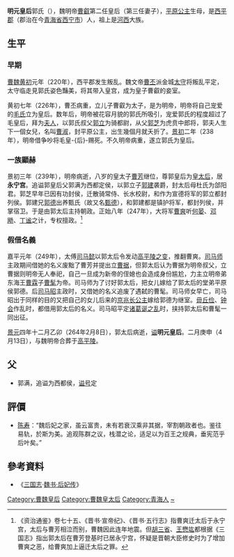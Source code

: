 {{Other uses|subject=[[曹叡|魏明帝]]皇后郭氏|other=其他姓'''郭'''的皇后|郭皇后}}
{{not|郭女王}}
'''明元皇后'''郭氏（{{bd|？||264年|2月8日|catIdx=G}}），魏明帝[[曹叡|曹叡]]第二任皇后（第三任妻子），[[曹淑_(三国)|平原公主]]生母，是[[西平郡_(东汉)|西平郡]]（郡治在今[[青海省|青海省]][[西宁市|西宁市]]）人，祖上是[[河西走廊|河西]]大族。

==生平==
===早期===
[[曹魏|曹魏]][[黄初|黄初]]元年（220年），西平郡发生叛乱。魏文帝[[曹丕|曹丕]]派金城[[太守|太守]]将叛乱平定，太守临走見郭氏姿色豔美，将其带入皇宫，成为皇子曹叡的妾室。

黄初七年（226年），曹丕病重，立儿子曹叡为太子，是为明帝，明帝将自己宠爱的[[明悼毛皇后|毛氏]]立为皇后。数年后，明帝被花容月貌的郭氏所吸引，宠爱郭氏的程度超过了毛皇后，拜为[[夫人_(位号)|夫人]]，以郭氏叔父[[郭立|郭立]]为骑都尉，从父[[郭芝|郭芝]]为虎贲中郎将，郭夫人生下一個女兒，名叫[[曹淑_(三国)|曹淑]]，封平原公主，出生幾個月就夭折了。[[景初|景初]]二年（238年），明帝借争吵将毛皇-{后}-赐死。不久明帝病重，遂立郭氏为皇后。

===一族顯赫===
景初三年（239年），明帝病逝，八岁的皇太子[[曹芳|曹芳]]继位，尊郭皇后为[[皇太后|皇太后]]，居'''永宁宫'''。追谥郭皇后父郭满为西都定侯，以郭立子[[郭建|郭建]]袭爵，封太后母杜氏为郃阳君。郭芝早年已因有功封侯，迁散骑常侍、长水校尉，和作为宣德将军的郭立都封列侯。郭建兄[[甄德|郭德]]出养甄氏（故又名[[甄德|甄德]]），和郭建都是镇护将军，都封列侯，并掌宿卫。于是由郭太后主持朝政。正始八年（247年），大将军[[曹爽|曹爽]]听[[何晏|何晏]]、[[邓飏|邓飏]]、[[丁谧|丁谧]]之计，专权擅政。<ref>《资治通鉴》卷七十五、《晋书·宣帝纪》、《晋书·五行志》指曹爽迁太后于永宁宫，太后与曹芳相泣而别，曹魏因此连年地震。但[[胡三省|胡三省]]、[[王懋竑|王懋竑]]都根据《三国志》指出郭太后在曹芳登基时已居永宁宫，怀疑是晋朝大臣修史时为了增加曹爽之恶，给曹爽加上逼迁太后之罪。</ref>

===假借名義===
嘉平元年（249年），太傅[[司马懿|司马懿]]以郭太后令发动[[高平陵之变|高平陵之变]]，推翻曹爽。[[司马师|司马师]]主政期间借她的名义废黜了曹芳并提出立[[曹据|曹据]]，但郭太后认为曹据为明帝叔父，立曹据则明帝无人奉祀，自己一旦成为新帝的侄媳也会造成身份尴尬，力主立明帝弟东海王[[曹霖|曹霖]]子[[曹髦|曹髦]]为帝。司马师为了讨好郭太后，把女儿嫁给了郭太后的堂弟平原侯郭德。后[[司马昭|司马昭]]主政时，又借她的名义追废了遇弑的曹髦。司马师女早亡，司马昭出于同样的目的又把自己的女儿后来的[[京兆长公主|京兆长公主]]嫁给郭德为继室。[[毌丘俭|毌丘俭]]、[[钟会|钟会]]作乱时，都借用郭太后的名义。司马昭平定[[壽春之戰|诸葛诞之乱]]时，挟持郭太后和曹髦一同出征。

[[景元|景元]]四年十二月乙卯（264年2月8日），郭太后病逝，[[谥号|谥]]'''明元皇后'''。二月庚申（4月13日），与魏明帝合葬于[[高平陵|高平陵]]。

== 父 ==
*郭满，追谥为西都侯，[[谥号|谥号]]定

== 評價 ==
* [[陈寿|陈寿]]：“魏后妃之家，虽云富贵，未有若衰汉乘非其据，宰割朝政者也。鉴往易轨，於斯为美。追观陈群之议，栈潜之论，适足以为百王之规典，垂宪范乎后叶矣。”

== 參考資料 ==
* 《[[三国志|三国志]]·[[s:三國志/卷05|魏书·后妃传]]》
{{reflist}}

{{start box}}
{{s-before|[[明悼毛皇后|毛皇后]]}}
{{s-title|[[:category:曹魏皇后|曹魏皇后]]|238年－239年}}
{{s-after|[[懷皇后_(曹魏)|甄皇后]]}}
{{end box}}

{{三国皇后}}
{{三国志}}
{{DEFAULTSORT:G}}
[[Category:曹魏皇后|Category:曹魏皇后]]
[[Category:曹魏皇太后|Category:曹魏皇太后]]
[[Category:青海人|Category:青海人]]
[[Category:郭姓|~]]